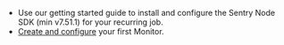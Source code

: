 - Use our <PlatformLink to="/">getting started</PlatformLink> guide to install and configure the Sentry Node SDK (min v7.51.1) for your recurring job.
- [Create and configure](https://sentry.io/crons/create/) your first Monitor.
